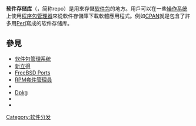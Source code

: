 {{noteTA
|G1=IT
|1=zh-tw:開始功能表;zh-cn:程序包管理器;
}}

{{Expand language|1=en|time=2020-07-10T00:50:52+00:00}}
'''软件存储库'''（{{lang-en|Software repository}}，简称repo）是用來存儲[[软件包|软件包]]的地方。用戶可以在一些[[操作系统|操作系统]]上使用[[程序管理器|程序包管理器]]來從軟件存儲庫下載軟體應用程式。例如[[CPAN|CPAN]]就是包含了許多用[[Perl|Perl]]寫成的软件存储库。   

==參見==      
* [[软件包管理系统|软件包管理系统]]
* [[新立得|新立得]]
* [[FreeBSD_Ports|FreeBSD Ports]]
* [[RPM套件管理員|RPM套件管理員]]
* {{link-en|Definitive Media Library}}
* [[Dpkg|Dpkg]]
* {{link-en|Simtel}}
* {{link-en|APTonCD}}
[[Category:软件分发|Category:软件分发]]